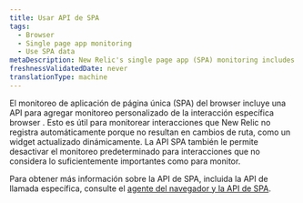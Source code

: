 ```yaml
---
title: Usar API de SPA
tags:
  - Browser
  - Single page app monitoring
  - Use SPA data
metaDescription: New Relic's single page app (SPA) monitoring includes an API to add custom monitoring of specific browser interactions.
freshnessValidatedDate: never
translationType: machine
---
```


El monitoreo de aplicación de página única (SPA) del browser incluye una API para agregar monitoreo personalizado de la interacción específica browser . Esto es útil para monitorear interacciones que New Relic no registra automáticamente porque no resultan en cambios de ruta, como un widget actualizado dinámicamente. La API SPA también le permite desactivar el monitoreo predeterminado para interacciones que no considera lo suficientemente importantes como para monitor.

Para obtener más información sobre la API de SPA, incluida la API de llamada específica, consulte el [agente del navegador y la API de SPA](/docs/browser/new-relic-browser/guides/guide-using-browser-spa-apis/).